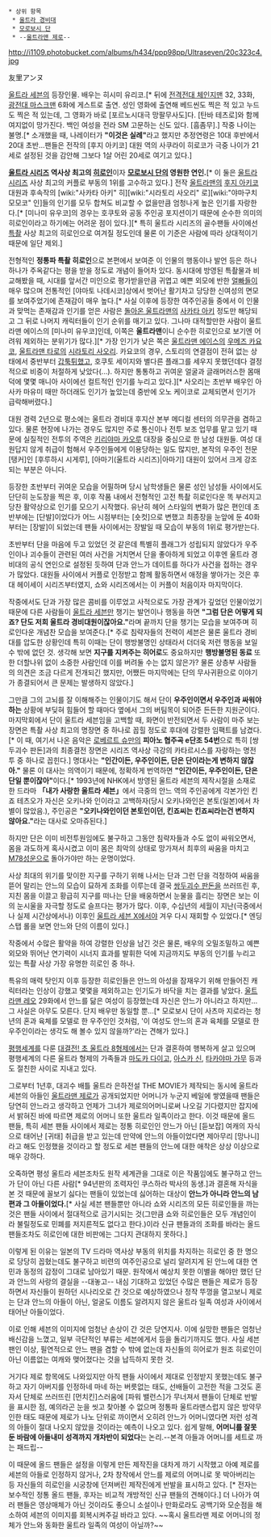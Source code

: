  * 상위 항목
  * [[울트라 경비대]]
  * [[모로보시 단]]
  * --[[울트라맨 제로]]--

http://i1109.photobucket.com/albums/h434/ppp98pp/Ultraseven/20c323c4.jpg

友里アンヌ

[[울트라 세븐]]의 등장인물. 배우는 히시미 유리코.[* 뒤에 [[전격전대 체인지맨]] 32, 33화, [[광전대 마스크맨]] 6화에 게스트로 출연. 성인 영화에 출연해 베드씬도 찍은 적 있고 누드도 찍은 적 있는데, 그 영화가 바로 [포르노시대극 망팔무사도]다. [탄바 테츠로]와 함께 여지없이 망가진다. 백인 여성을 전라 SM 고문하는 신도 있다. [흠좀무].] 작중 나이는 불명.[* 소개했을 때, 나레이터가 '''"이것은 실례"'''라고 했지만 추정연령은 10대 후반에서 20대 초반...팬들은 전작의 [후지 아키코] 대원 역의 사쿠라이 히로코가 극중 나이가 21세로 설정된 것을 감안해 그보다 1살 어린 20세로 여기고 있다.]

'''[[울트라 시리즈]] 역사상 최고의 [[히로인]]'''이자 '''[[모로보시 단]]의 영원한 연인.'''[* 이 둘은 [[울트라 시리즈]] 사상 최고의 커플로 부동의 1위를 고수하고 있다.] 전작 [[울트라맨]]의 [[후지 아키코]] 대원과 후속작의 [wiki:"사카타 아키" 히][wiki:"시라토리 사오리" 로][wiki:"야마구치 모모코" 인]들의 인기를 모두 합쳐도 비교할 수 없을만큼 엄청나게 높은 인기를 자랑한다.[* [미나미 유우코]의 경우는 호쿠토와 공동 주인공 포지션이기 때문에 순수한 의미의 히로인이라고 하기에는 어려운 점이 있다.][* 특히 울트라 시리즈의 골수팬들 사이에선 [[특촬]] 사상 최고의 히로인으로 여겨질 정도인데 물론 이 기준은 사람에 따라 상대적이기 때문에 일단 제외.]

전형적인 '''정통파 특촬 히로인'''으로 본편에서 보여준 이 인물의 행동이나 발언 등은 하나하나가 주옥같다는 평을 받을 정도로 개념이 들어차 있다. 동시대에 방영된 특촬물과 비교해봤을 때, 시대를 앞서간 미인으로 평가받을만큼 귀엽고 예쁜 외모에 반한 [[얼빠]]들이 매우 많으며 전통적인 [야마토 나데시코]상에서 벗어난 활기차고 당당한 신여성의 면모를 보여주었기에 존재감이 매우 높다.[* 사실 이후에 등장한 여주인공들 중에서 이 인물과 맞먹는 존재감과 인기를 얻은 사람은 [[돌아온 울트라맨]]의 [[사카타 아키]] 정도만 해당되고 그 뒤로 나머지 캐릭터들이 인기 순위를 매기고 있다. 그나마 대적할만한 사람이 울트라맨 에이스의 [미나미 유우코]인데, 이쪽은 '''울트라맨'''이니 순수한 히로인으로 보기엔 어려워 제외하는 분위기가 많다.][* 가장 인기가 낮은 쪽은 [[울트라맨 에이스]]의 [[우메즈 카요코]], [[울트라맨 타로]]의 [[시라토리 사오리]]. 카요코의 경우, 스토리의 연결점이 전혀 없는 상태에서 중반부터 [[갑툭튀]]했고, 호쿠토 세이지와 별다른 플래그를 세우지 못했던데다 결정적으로 비중이 처절하게 낮았다(...). 하지만 통통하고 귀여운 얼굴과 글래머러스한 몸매 덕에 몇몇 매니아 사이에선 컬트적인 인기를 누리고 있다.][* 사오리는 초반부 배우인 아사카 마유미 때만 하더래도 인기가 높았는데 중반에 오노 케이코로 교체되면서 인기가 급락해버렸다.]

대원 경력 2년으로 평소에는 울트라 경비대 후지산 본부 메디컬 센터의 의무관을 겸하고 있다. 물론 현장에 나가는 경우도 많지만 주로 통신이나 전투 보조 업무를 맡고 있기 때문에 실질적인 전투의 주역은 [[키리야마 카오루]] 대장을 중심으로 한 남성 대원들. 여성 대원답지 않게 취급이 험해서 우주인들에게 이용당하는 일도 많지만, 본작의 우주인 전문 [탱커]인 [후루하시 시게루], [아마기(울트라 시리즈)|아마기] 대원이 있어서 크게 강조되는 부분은 아니다.

등장한 초반부터 귀여운 모습을 어필하며 당시 남학생들은 물론 성인 남성들 사이에서도 단단히 눈도장을 찍은 후, 이후 작품 내에서 전형적인 고전 특촬 히로인다운 똑 부러지고 당찬 활약상으로 인기를 모으기 시작했다. 유난히 헤어 스타일의 변화가 많은 편인데 초반부에는 [단발]이었다가 어느 시점부터는 [숏컷]으로 변했고 최종장을 눈앞에 둔 40화부터는 [장발]이 되었는데 팬들 사이에서는 장발일 때 모습이 부동의 1위로 평가받는다.

초반부터 단을 마음에 두고 있었던 것 같은데 특별히 플래그가 성립되지 않았다가 우주인이나 괴수들이 관련된 여러 사건을 거치면서 단을 좋아하게 되었고 이후엔 울트라 경비대의 공식 연인으로 설정된 듯하여 단과 안느가 데이트를 하다가 사건을 접하는 경우가 많았다. 대원들 사이에서 커플로 인정받고 함께 활동하면서 애정을 쌓아가는 것은 후대 헤이세이 시리즈부터였지, 쇼와 시리즈에서는 이 커플이 처음이자 마지막이다.

작중에서도 단과 가장 많은 콤비를 이루었고 사적으로도 가장 관계가 깊었던 인물이었기 때문에 다른 사람들이 [[울트라 세븐]]만 챙기는 발언이나 행동을 하면 '''"그럼 단은 어떻게 되죠? 단도 저희 울트라 경비대원이잖아요."'''라며 끝까지 단을 챙기는 모습을 보여주며 히로인다운 개념찬 모습을 보여준다.[* 주로 침략자들의 전력이 세븐은 물론 울트라 경비대를 압도한 상황인데 특히 이때는 단이 행방불명인 상태라서 더더욱 저런 행동을 보일 수 밖에 없던 것. 생각해 보면 '''지구를 지켜주는 히어로'''도 중요하지만 '''행방불명된 동료''' 또한 더할나위 없이 소중한 사람인데 이를 버려둘 수는 없지 않은가? 물론 상층부 사람들의 의견은 조금 다르게 전개되긴 했지만, 어쨌든 마지막에는 단의 무사귀환으로 이야기가 종결되어서 큰 문제는 발생하지 않았다.]

그만큼 그의 고뇌를 잘 이해해주는 인물이기도 해서 단이 '''우주인이면서 우주인과 싸워야 하는''' 상황에 부딪혀 힘들어 할 때마다 옆에서 그의 버팀목이 되어준 든든한 지원군이다. 마지막회에서 단이 울트라 세븐임을 고백할 때, 화면이 반전되면서 두 사람이 마주 보는 장면은 특촬 사상 최고의 명장면 중 하나로 꼽힐 정도로 후대에 강렬한 임팩트를 남겼다.[* 이 때, 여기서 나온 음악은 [[로베르트 슈만]]의 '''피아노 협주곡 e단조 54번'''으로 특히 [쌍두괴수 판돈]과의 최종결전 장면은 시리즈 역사상 극강의 카타르시스를 자랑하는 명전투 중 하나로 꼽힌다.] 명대사는 '''"인간이든, 우주인이든, 단은 단이라는게 변하지 않잖아."''' 물론 이 대사는 의역이기 때문에, 정확하게 번역하면 '''"인간이든, 우주인이든, 단은 단일 뿐이잖아"'''이다.[* 1993년에 NHK에서 방영된 울트라 세븐의 제작시절을 소재로 한 드라마 '''「내가 사랑한 울트라 세븐」'''에서 극중의 안느 역의 주인공에게 각본가인 킨죠 테츠오가 자신은 오키나와 인이라고 고백하자(당시 오키나와인은 본토(일본)에서 차별이 많았음.), 주인공은 '''"오키나와인이던 본토인이던, 킨죠씨는 킨죠씨라는건 변하지 않아요."'''라는 대사로 오마쥬된다.]

하지만 단은 이미 비전투원임에도 불구하고 그동안 침략자들과 수도 없이 싸워오면서, 몸을 과도하게 혹사시켰고 이미 몸은 최악의 상태로 망가져서 최후의 싸움을 마치고 [[M78성운]]으로 돌아가야만 하는 운명이었다. 

사상 최대의 위기를 맞이한 지구를 구하기 위해 나서는 단과 그런 단을 걱정하여 싸움을 뜯어 말리는 안느의 모습이 묘하게 조화를 이루는데 결국 [[쌍두괴수 판돈]]을 쓰러뜨린 후, 지친 몸을 이끌고 황급히 지구를 떠나는 단을 배웅하면서 눈물을 흘리는 장면은 보는 이의 눈시울을 자극할 정도로 슬프다는 평가가 많다. 이후, 수십년의 세월이 지난(극중에서나 실제 시간상에서나) 이후인 [[울트라 세븐 X]]에서야 겨우 다시 재회할 수 있었다.[* 엔딩 스탭 롤을 보면 안느와 단의 이름이 있다.]

작중에서 수많은 활약을 하여 강렬한 인상을 남긴 것은 물론, 배우의 오밀조밀하고 예쁜 외모와 뛰어난 연기력이 시너지 효과를 발휘한 덕에 지금까지도 부동의 인기를 누리고 있는 특촬 사상 가장 유명한 히로인 중 하나. 

특유의 매력 탓인지 이후 등장한 히로인들은 안느의 아성을 잠재우기 위해 만들어진 캐릭터라는 인상이 강했고 몇몇을 제외하고는 인기도가 바닥을 치는 결과를 낳았다. [[울트라맨 레오]] 29화에서 안느를 닮은 여성이 등장했는데 자신은 안느가 아니라고 하지만...그 사실은 아무도 모른다. 단지 배우만 동일할 뿐...[* 모로보시 단이 사츠마 지로라는 청년의 혼과 육체를 모델로 한 우주인인 것처럼, '이 여성도 안느의 혼과 육체를 모델로 한 우주인이라는 생각도 해 볼수 있지 않을까?'라는 견해가 있다.]

[[평행세계]]를 다룬 [[대결전! 초 울트라 8형제]]에서는 단과 결혼하여 행복하게 살고 있으며 평행세계의 다른 울트라 형제의 가족들과 [[마도카 다이고]], [[아스카 신]], [[타카야마 가무]] 등과도 절친한 사이로 지내고 있다.

그로부터 1년후, 대괴수 배틀 울트라 은하전설 THE MOVIE가 제작되는 동시에 울트라 세븐의 아들인 [[울트라맨 제로]]가 공개되었지만 어머니가 누군지 베일에 쌓였을때 팬들은 당연히 안느라고 생각하고 언제가 그녀가 제로의어머니로써 나오길 기다렸지만 잡지에서 밝혀진 바에 따르면 제로의 어머니 또한 울트라 일족이라고 한다. 이것 때문에 올드 팬들, 특히 세븐 팬들 사이에서 제로는 정통 히로인인 안느가 아닌 [듣보잡] 여캐의 자식으로 태어난 [귀태] 취급을 받고 있는데 만약에 안느의 아들이었다면 제아무리 [망나니]라고 해도 인정했을 것이라고 할 정도로 세븐 팬들의 안느에 대한 애착은 상상 이상으로 매우 강하다.

오죽하면 평성 울트라 세븐조차도 원작 세계관을 그대로 이은 작품임에도 불구하고 안느가 단이 아닌 다른 사람[* 94년판의 조력자인 쿠스하라 박사의 동생.]과 결혼해 자식을 본 것 때문에 꼴보기 싫다는 팬들이 있었는데 싫어하는 대상이 '''안느가 아니라 안느의 남편과 그 아들이었다.'''[* 사실 세븐 팬들뿐만 아니라 쇼와 시리즈의 모든 히로인들을 까는 것은 팬들 사이에서 절대적으로 금기시되는 것(그만큼 쇼와 히로인들은 모두 개념인이라 불릴정도로 민폐를 저지른적도 없다고 한다.)이라 신규 팬들과의 조화를 바라는 올드 팬들조차도 히로인에 대한 비판에는 그다지 관대하지 못하다.]

이렇게 된 이유는 일본의 TV 드라마 역사상 부동의 위치를 차지하는 히로인 중 한 명으로 당당히 꼽혔는데도 불구하고 비련의 여주인공으로 널리 알려지게 된 안느에 대한 연민과 동정의 감정이 그대로 남아있기 때문. 원작에서 예상치 못한 이별을 해야만 했던 단과 안느의 사랑의 결실을 --대놓고-- 내심 기대하고 있었던 수많은 팬들은 제로가 등장하면서 자신들이 원하던 시나리오로 간 것으로 예상하였으나 정작 뚜껑을 열고보니 제로는 단과 안느의 아들이 아닌, 얼굴도 이름도 알려지지 않은 울트라 일족 여성과 사이에서 태어난 아들이었다.

이로 인해 세븐의 이미지에 엄청난 손상이 간 것은 당연지사. 이에 실망한 팬들은 엄청난 배신감을 느꼈고, 일부 극단적인 부류는 세븐에게서 등을 돌리기까지도 했다. 사실 세븐 팬인 이상, 필연적으로 안느 팬을 겸할 수 밖에 없는데 자신들의 히어로가 원조 히로인이 아닌 이름없는 여캐와 맺어졌다는 것을 납득하지 못한 것. 

거기다 제로 항목에도 나와있지만 아직 팬들 사이에서 제대로 인정받지 못했는데도 불구하고 자기 아버지를 인정하네 마네 하는 버릇없는 태도, 선배들이 고전한 적을 그것도 혼자서 단체로 쓰러뜨린 [먼치킨]스러움에 [파워 밸런스]가 무너져서 팬들이 단체로 반발을 표시한 점, 예의라곤 눈을 씻고 찾아볼 수 없으며 정통파 울트라맨스럽지 않은 방약무인한 태도 때문에 제로가 나노 단위로 까이면서 오히려 안느가 어머니였다면 저런 성격의 아들이 절대 나오지 않았을 것이라는 예측이 나오고 있다. 쉽게 말해, '''어머니를 잘못 둔 바람에 아들내미 성격까지 개차반이 되었다'''는 논리.--본격 아들과 어머니를 세트로 까는 패드립--

이 때문에 올드 팬들은 설정을 이렇게 만든 제작진을 대차게 까기 시작했고 아예 제로를 세븐의 아들로 인정하지 않거나, 2차 창작에서 안느를 제로의 어머니로 못 박아버리는 등 자신들의 히로인을 시궁창에 던져버린 제작진에게 반발을 표시하고 있다.
[* 전자는 보수적인 정통 올드 팬들, 후자는 비교적 개방적인 신규 팬들의 견해이다.] 더 나아가 여러 팬들은 영상매체가 아닌 것이라도 좋으니 소설이나 만화로라도 공백기와 모순점을 해소하여 세븐의 이미지를 회복시켜주길 바라고 있다.
~~혹시 울트라맨 제로 어머니의 정체가 안느와 동화한 울트라 일족의 여성이 아닐까?~~
